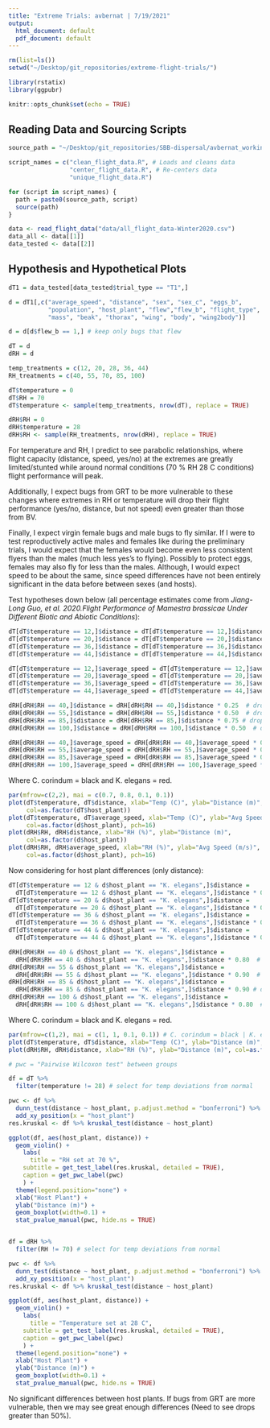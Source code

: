 ```yaml
---
title: "Extreme Trials: avbernat | 7/19/2021"
output:
  html_document: default
  pdf_document: default
---
```


```r
rm(list=ls())
setwd("~/Desktop/git_repositories/extreme-flight-trials/")

library(rstatix)
library(ggpubr)

knitr::opts_chunk$set(echo = TRUE)
```

## Reading Data and Sourcing Scripts

```r
source_path = "~/Desktop/git_repositories/SBB-dispersal/avbernat_working_on/Rsrc/"

script_names = c("clean_flight_data.R", # Loads and cleans data
                 "center_flight_data.R", # Re-centers data 
                 "unique_flight_data.R")

for (script in script_names) { 
  path = paste0(source_path, script)
  source(path) 
}

data <- read_flight_data("data/all_flight_data-Winter2020.csv")
data_all <- data[[1]]
data_tested <- data[[2]]
```

## Hypothesis and Hypothetical Plots

```r
dT1 = data_tested[data_tested$trial_type == "T1",]

d = dT1[,c("average_speed", "distance", "sex", "sex_c", "eggs_b",
           "population", "host_plant", "flew","flew_b", "flight_type", 
           "mass", "beak", "thorax", "wing", "body", "wing2body")]

d = d[d$flew_b == 1,] # keep only bugs that flew

dT = d 
dRH = d
```

```r
temp_treatments = c(12, 20, 28, 36, 44)
RH_treatments = c(40, 55, 70, 85, 100)

dT$temperature = 0
dT$RH = 70
dT$temperature <- sample(temp_treatments, nrow(dT), replace = TRUE)

dRH$RH = 0
dRH$temperature = 28
dRH$RH <- sample(RH_treatments, nrow(dRH), replace = TRUE)
```

For temperature and RH, I predict to see parabolic relationships, where flight capacity (distance, speed, yes/no) at the extremes are greatly limited/stunted while around normal conditions (70 % RH 28 C conditions) flight performance will peak. 

Additionally, I expect bugs from GRT to be more vulnerable to these changes where extremes in RH or temperature will drop their flight performance (yes/no, distance, but not speed) even greater than those from BV.

Finally, I expect virgin female bugs and male bugs to fly similar. If I were to test reproductively active males and females like during the preliminary trials, I would expect that the females would become even less consistent flyers than the males (much less yes's to flying). Possibly to protect eggs, females may also fly for less than the males. Although, I would expect speed to be about the same, since speed differences have not been entirely significant in the data before between sexes (and hosts). 

Test hypotheses down below (all percentage estimates come from *Jiang-Long Guo, et al. 2020.Flight Performance of Mamestra brassicae Under Different Biotic and Abiotic Conditions*):

```r
dT[dT$temperature == 12,]$distance = dT[dT$temperature == 12,]$distance * 0.25  # drop by 75%
dT[dT$temperature == 20,]$distance = dT[dT$temperature == 20,]$distance * 0.50  # drop by 50%
dT[dT$temperature == 36,]$distance = dT[dT$temperature == 36,]$distance * 0.75 # drop by 25%
dT[dT$temperature == 44,]$distance = dT[dT$temperature == 44,]$distance * 0.50  # drop by 50%
```

```r
dT[dT$temperature == 12,]$average_speed = dT[dT$temperature == 12,]$average_speed * 0.66  # drop by 33%
dT[dT$temperature == 20,]$average_speed = dT[dT$temperature == 20,]$average_speed * 0.90  # drop by 10%
dT[dT$temperature == 36,]$average_speed = dT[dT$temperature == 36,]$average_speed * 0.90 # drop by 10%
dT[dT$temperature == 44,]$average_speed = dT[dT$temperature == 44,]$average_speed * 0.66  # drop by 33%
```

```r
dRH[dRH$RH == 40,]$distance = dRH[dRH$RH == 40,]$distance * 0.25  # drop by 75%
dRH[dRH$RH == 55,]$distance = dRH[dRH$RH == 55,]$distance * 0.50  # drop by 50%
dRH[dRH$RH == 85,]$distance = dRH[dRH$RH == 85,]$distance * 0.75 # drop by 25%
dRH[dRH$RH == 100,]$distance = dRH[dRH$RH == 100,]$distance * 0.50  # drop by 50%
```

```r
dRH[dRH$RH == 40,]$average_speed = dRH[dRH$RH == 40,]$average_speed * 0.66  # drop by 33%
dRH[dRH$RH == 55,]$average_speed = dRH[dRH$RH == 55,]$average_speed * 0.90  # drop by 10%
dRH[dRH$RH == 85,]$average_speed = dRH[dRH$RH == 85,]$average_speed * 0.90 # drop by 10%
dRH[dRH$RH == 100,]$average_speed = dRH[dRH$RH == 100,]$average_speed * 0.66  # drop by 33%
```

Where C. corindum = black and K. elegans = red.

```r
par(mfrow=c(2,2), mai = c(0.7, 0.8, 0.1, 0.1))
plot(dT$temperature, dT$distance, xlab="Temp (C)", ylab="Distance (m)", 
     col=as.factor(dT$host_plant))
plot(dT$temperature, dT$average_speed, xlab="Temp (C)", ylab="Avg Speed (m/s)",
     col=as.factor(d$host_plant), pch=16)
plot(dRH$RH, dRH$distance, xlab="RH (%)", ylab="Distance (m)", 
     col=as.factor(d$host_plant))
plot(dRH$RH, dRH$average_speed, xlab="RH (%)", ylab="Avg Speed (m/s)", 
     col=as.factor(d$host_plant), pch=16)
```

Now considering for host plant differences (only distance):

```r
dT[dT$temperature == 12 & d$host_plant == "K. elegans",]$distance = 
  dT[dT$temperature == 12 & d$host_plant == "K. elegans",]$distance * 0.80  # drop by additional 20%
dT[dT$temperature == 20 & d$host_plant == "K. elegans",]$distance = 
  dT[dT$temperature == 20 & d$host_plant == "K. elegans",]$distance * 0.90  # drop by additional 10%
dT[dT$temperature == 36 & d$host_plant == "K. elegans",]$distance = 
  dT[dT$temperature == 36 & d$host_plant == "K. elegans",]$distance * 0.90  # drop by additional 10%
dT[dT$temperature == 44 & d$host_plant == "K. elegans",]$distance = 
  dT[dT$temperature == 44 & d$host_plant == "K. elegans",]$distance * 0.80  # drop by additional 20%
```

```r
dRH[dRH$RH == 40 & d$host_plant == "K. elegans",]$distance = 
  dRH[dRH$RH == 40 & d$host_plant == "K. elegans",]$distance * 0.80  # drop by additional 20%
dRH[dRH$RH == 55 & d$host_plant == "K. elegans",]$distance = 
  dRH[dRH$RH == 55 & d$host_plant == "K. elegans",]$distance * 0.90  # drop by additional 10%
dRH[dRH$RH == 85 & d$host_plant == "K. elegans",]$distance = 
  dRH[dRH$RH == 85 & d$host_plant == "K. elegans",]$distance * 0.90 # drop by additional 10%
dRH[dRH$RH == 100 & d$host_plant == "K. elegans",]$distance = 
  dRH[dRH$RH == 100 & d$host_plant == "K. elegans",]$distance * 0.80  # drop by additional 20%
```

Where C. corindum = black and K. elegans = red.

```r
par(mfrow=c(1,2), mai = c(1, 1, 0.1, 0.1)) # C. corindum = black | K. elegans = red
plot(dT$temperature, dT$distance, xlab="Temp (C)", ylab="Distance (m)", col=as.factor(d$host_plant))
plot(dRH$RH, dRH$distance, xlab="RH (%)", ylab="Distance (m)", col=as.factor(d$host_plant))
```

```r
# pwc = "Pairwise Wilcoxon test" between groups

df = dT %>% 
  filter(temperature != 28) # select for temp deviations from normal

pwc <- df %>%
  dunn_test(distance ~ host_plant, p.adjust.method = "bonferroni") %>%
  add_xy_position(x = "host_plant")
res.kruskal <- df %>% kruskal_test(distance ~ host_plant)

ggplot(df, aes(host_plant, distance)) + 
  geom_violin() +
    labs(
      title = "RH set at 70 %",
    subtitle = get_test_label(res.kruskal, detailed = TRUE), 
    caption = get_pwc_label(pwc)
    ) + 
  theme(legend.position="none") +
  xlab("Host Plant") +
  ylab("Distance (m)") +
  geom_boxplot(width=0.1) +
  stat_pvalue_manual(pwc, hide.ns = TRUE)


df = dRH %>% 
  filter(RH != 70) # select for temp deviations from normal

pwc <- df %>%
  dunn_test(distance ~ host_plant, p.adjust.method = "bonferroni") %>%
  add_xy_position(x = "host_plant")
res.kruskal <- df %>% kruskal_test(distance ~ host_plant)

ggplot(df, aes(host_plant, distance)) + 
  geom_violin() +
    labs(
      title = "Temperature set at 28 C",
    subtitle = get_test_label(res.kruskal, detailed = TRUE), 
    caption = get_pwc_label(pwc)
    ) + 
  theme(legend.position="none") +
  xlab("Host Plant") +
  ylab("Distance (m)") +
  geom_boxplot(width=0.1) +
  stat_pvalue_manual(pwc, hide.ns = TRUE)
```

No significant differences between host plants. If bugs from GRT are more vulnerable, then we may see great enough differences (Need to see drops greater than 50%).















